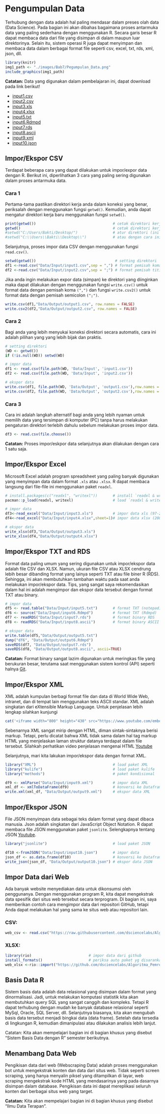 # Pengumpulan Data

Terhubung dengan data adalah hal paling mendasar dalam preses olah data (Data Science). Pada bagian ini akan dibahas bagaimana proses antarmuka data yang paling sederhana dengan menggunakan R. Secara garis besar R dapat membaca data dari file yang disimpan di dalam maupun luar direktorinya. Selain itu, sistem operasi R juga dapat menyimpan dan membaca data dalam berbagai format file seperti csv, excel, txt, rds, xml, json, dll.

```r
library(knitr)
img1_path <- "./images/Bab7/Pegumpulan_Data.png"
include_graphics(img1_path)
```


**Catatan:** Data yang digunakan dalam pembelajaran ini, dapat download pada link berikut! 

* [input1.csv](https://github.com/dsciencelabs/Algoritma_Pemrograman_R/blob/main/Data/Input/input1.csv)
* [input2.csv](https://github.com/dsciencelabs/Algoritma_Pemrograman_R/blob/main/Data/Input/input2.csv)
* [input3.xls](https://github.com/dsciencelabs/Algoritma_Pemrograman_R/blob/main/Data/Input/input3.xls)
* [input4.xlsx](https://github.com/dsciencelabs/Algoritma_Pemrograman_R/blob/main/Data/Input/input4.xlsx)
* [input5.txt](https://github.com/dsciencelabs/Algoritma_Pemrograman_R/blob/main/Data/Input/input5.txt)
* [input6.Rdmpd](https://github.com/dsciencelabs/Algoritma_Pemrograman_R/blob/main/Data/Input/input6.Rdmpd)
* [input7.rds](https://github.com/dsciencelabs/Algoritma_Pemrograman_R/blob/main/Data/Input/input7.rds)
* [input8.ascii](https://github.com/dsciencelabs/Algoritma_Pemrograman_R/blob/main/Data/Input/input8.ascii)
* [input9.xml](https://github.com/dsciencelabs/Algoritma_Pemrograman_R/blob/main/Data/Input/input9.xml)
* [input10.json](https://github.com/dsciencelabs/Algoritma_Pemrograman_R/blob/main/Data/Input/input10.json)



## Impor/Ekspor CSV 

Terdapat beberapa cara yang dapat dilakukan untuk impor/expor data dengan R. Berikut ini, diperlihatkan 3 cara yang paling sering digunakan dalam proses antarmuka data.

### Cara 1

Pertama-tama pastikan direktori kerja anda dalam koneksi yang benar, periksalah dengan menggunakan fungsi `getwd()`. Kemudian, anda dapat mengatur direktori kerja baru menggunakan fungsi `setwd()`. 

```r
print(getwd())                                   # cetak direktori kerja R
getwd()                                          # cetak direktori kerja R
#setwd("C:/Users/Bakti/Desktop/")                # atur direktori (ini contoh)
#setwd("C:\\Users\\Bakti\\Desktop\\")            # atau dengan cara ini
```

Selanjutnya, proses impor data CSV dengan menggunakan fungsi `read.csv()`.

```r
setwd(getwd())                                    # setting direktori
df1 <-read.csv("Data/Input/input1.csv",sep = ",") # format pemisah koma 
df2 <-read.csv("Data/Input/input2.csv",sep = ";") # format pemisah titik koma
```

Jika anda ingin melakukan expor data (simpan) ke direktori yang diinginkan maka dapat dilakukan dengan menggunakan fungsi `write.csv()` untuk format data dengan pemisah koma `(",")` dan fungsi `write.csv2()` untuk format data dengan pemisah semicolon `(";")`.

```r
write.csv(df1,"Data/Output/output1.csv", row.names = FALSE)  
write.csv2(df2,"Data/Output/output2.csv", row.names = FALSE)    
```


### Cara 2

Bagi anda yang lebih menyukai koneksi direktori secara automatis, cara ini adalah pilihan yang yang lebih bijak dan praktis.

```r
# setting direktori
(WD <- getwd())
if (!is.null(WD)) setwd(WD)
```

```r
# impor data
df1 <- read.csv(file.path(WD, 'Data/Input', 'input1.csv'))
df2 <- read.csv(file.path(WD, 'Data/Input', 'input2.csv'))

# ekspor data
write.csv(df1, file.path(WD, 'Data/Output', 'output1.csv'),row.names = FALSE)
write.csv(df2, file.path(WD, 'Data/Output', 'output2.csv'),row.names = FALSE)
```


### Cara 3

Cara ini adalah langkah alternatif bagi anda yang lebih nyaman untuk memilih data yang tersimpan di komputer (PC) tanpa harus melakukan pengaturan direktori terlebih dahulu sebelum melakukan proses impor data.

```r
df3 <- read.csv(file.choose())
```

**Catatan:** Proses impor/eskpor data selanjutnya akan dilakukan dengan cara 1 satu saja. 

## Impor/Ekspor Excel

Microsoft Excel adalah program spreadsheet yang paling banyak digunakan yang menyimpan data dalam format `.xls` atau `.xlsx`. R dapat membaca langsung dari file-file ini menggunakan paket `readxl`.


```r
# install.packages(c("readxl", "writexl"))       # install `readxl & writexl` 
pacman::p_load(readxl, writexl)                  # load `readxl & writexl`

# impor data
df3<-read_excel("Data/Input/input3.xls")         # impor data xls (97-2003)
df4<-read_excel("Data/Input/input4.xlsx",sheet=1)# impor data xlsx (2003-up)

# ekspor data
write_xlsx(df3,"Data/Output/output3.xls") 
write_xlsx(df4,"Data/Output/output4.xlsx")
```


## Impor/Ekspor TXT and RDS

Format data paling umum yang sering digunakan untuk impor/ekspor data adalah file CSV dan XLSX. Namun, ukuran file CSV atau XLSX cendrung lebih besar dibanding format yang lainya seperti TXT atau file biner R (RDS). Sehingga, ini akan membutuhkan tambahan waktu pada saat anda melakukan impor/ekspor data. Tips, yang sangat saya rekomendasikan dalam hal ini adalah mengimpor dan ekspor data tersebut dengan format TXT atau binary. 

```r
# impor data
df5 <- read.table("Data/Input/input5.txt")       # format TXT (notepad)
df6 <- source("Data/Input/input6.Rdmpd")         # format TXT (Rdmpd)
df7 <- readRDS("Data/Input/input7.rds")          # format binary RDS 
df8 <- readRDS("Data/Input/input8.ascii")        # format binary ASCII 

# ekspor data
write.table(df5,"Data/Output/output5.txt")                
dump("df6", "Data/Output/output6.Rdmpd")                    
saveRDS(df7, "Data/Output/output7.rds")                      
saveRDS(df8, "Data/Output/output8.ascii", ascii=TRUE)             
```

**Catatan:** Format binary sangat lazim digunakan untuk meringkas file yang berukuran besar, terutama saat menggunakan sistem kontrol (API) seperti halnya [Git](https://git-scm.com/).

## Impor/Ekspor XML

XML adalah kumpulan berbagi format file dan data di World Wide Web, intranet, dan di tempat lain menggunakan teks ASCII standar. XML adalah singkatan dari eXtensible Markup Language. Untuk penjelasan lebih lengkap silahkan kunjungi

```r
cat('<iframe width="800" height="430" src="https://www.youtube.com/embed/KeLiQXqVgMI" frameborder="0" allowfullscreen></iframe>')
```


Sebenarnya XML sangat mirip dengan HTML, diman sintak-sintaknya berisi markup. Tetapi, perlu dicatat bahwa XML tidak sama dalam hal tag markup HTML yang menjelaskan laman struktur datanya terdapat dalam file tersebut. Silahkah perhatikan video penjelasan mengenai HTML [Youtube](https://www.youtube.com/embed/rs5hz_oZywI)

Selanjutnya, mari kita lakukan impor/ekspor data dengan format XML.

```r
library("XML")                                   # load paket XML 
library("kulife")                                # load paket kulife
library("methods")                               # paket kondisional

df9 <- xmlParse("Data/Input/input9.xml")         # impor data XML
xml_df <- xmlToDataFrame(df9)                    # konversi ke Dataframe
write.xml(xml_df, "Data/Output/output9.xml")     # ekspor data XML
```

## Impor/Ekspor JSON

File JSON menyimpan data sebagai teks dalam format yang dapat dibaca manusia. Json adalah singkatan dari JavaScript Object Notation. R dapat membaca file JSON menggunakan paket `jsonlite`. Selengkapnya tentang JSON [Youtube](https://www.youtube.com/embed/2q5bAvNlBsc). 

```r
library("jsonlite")                              # load paket JSON

df10 <-fromJSON("Data/Input/input10.json")       # impor data
json_df <- as.data.frame(df10)                   # konversi ke Dataframe
write_json(json_df, "Data/Output/output10.json") # ekspor data JSON
```

## Impor Data dari Web

Ada banyak website menyediakan data untuk dikonsumsi oleh penggunanya. Dengan menggunakan program R, kita dapat mengekstrak data spesifik dari situs web tersebut secara terprogram. Di bagian ini, saya memberikan contoh cara mengimpor data dari repositori GitHub, tetapi Anda dapat melakukan hal yang sama ke situs web atau repositori lain. 

### CSV:

```r
web_csv <- read.csv("https://raw.githubusercontent.com/dsciencelabs/Algoritma_Pemrograman_R/main/Data/Input/input1.csv")
```

### XLSX:

```r
library(rio)                          # impor data dari github
install_formats()                     # periksa auto paket yg disarankan
web_xlsx <-rio::import("https://github.com/dsciencelabs/Algoritma_Pemrograman_R/raw/main/Data/Input/input4.xlsx")
```

## Basis Data R

Sistem basis data adalah data relasional yang disimpan dalam format yang dinormalisasi. Jadi, untuk melakukan komputasi statistik kita akan membutuhkan query SQL yang sangat canggih dan kompleks. Tetapi R dapat terhubung dengan mudah ke banyak database relasional seperti MySql, Oracle, SQL Server, dll. Selanjutnya biasanya, kita akan mengubah basis data tersebut menjadi bingkai data (data frame). Setelah data tersedia di lingkungan R, kemudian dimanipulasi atau dilakukan analisis lebih lanjut.

Catatan: Kita akan mempelajari bagian ini di bagian khusus yang disebut “Sistem Basis Data dengan R” semester berikutnya. 

## Menambang Data Web 

Pengikisan data dari web (Webscraping Data) adalah proses menggunakan bot untuk mengekstrak konten dan data dari situs web. Tidak seperti screen scraping, yang hanya menyalin piksel yang ditampilkan di layar, web scraping mengekstrak kode HTML yang mendasarinya yang pada dasarnya disimpan dalam database. Pengikisan data ini dapat mereplikasi seluruh konten dari berbagai situs web yang target.

**Catatan:** Kita akan mempelajari bagian ini di bagian khusus yang disebut "Ilmu Data Terapan". 



